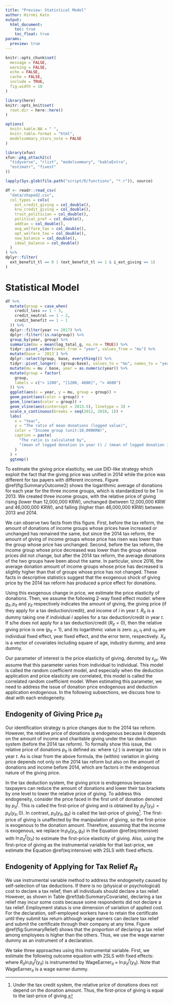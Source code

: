```yaml
---
title: "Preview: Statistical Model"
author: Hiroki Kato
output:
  html_document:
    toc: true
    toc_float: true
params:
  preview: true
---
```


```r
knitr::opts_chunk$set(
  message = FALSE,
  warning = FALSE,
  echo = FALSE,
  cache = FALSE,
  include = TRUE,
  fig.width = 10
)

library(here)
knitr::opts_knit$set(
  root.dir = here::here()
)

options(
  knitr.kable.NA = " ",
  knitr.table.format = "html",
  modelsummary_stars_note = FALSE
)
```

```r
library(xfun)
xfun::pkg_attach2(c(
  "tidyverse", "rlist", "modelsummary", "kableExtra",
  "estimatr", "fixest"
))

lapply(Sys.glob(file.path("script/R/functions", "*.r")), source)
```

```r
df <- readr::read_csv(
  "data/shaped2.csv",
  col_types = cols(
    ext_credit_giving = col_double(),
    krw_credit_giving = col_double(),
    trust_politician = col_double(),
    political_pref = col_double(),
    addtax = col_double(),
    avg_welfare_tax = col_double(),
    opt_welfare_tax = col_double(),
    now_balance = col_double(),
    ideal_balance = col_double()
  )
) %>%
dplyr::filter(
  ext_benefit_tl == 0 | (ext_benefit_tl == 1 & i_ext_giving == 1)
)
```

# Statistical Model

```r
df %>%
  mutate(group = case_when(
    credit_loss == 1 ~ 3,
    credit_neutral == 1 ~ 2,
    credit_benefit == 1 ~ 1
  )) %>%
  dplyr::filter(year <= 2017) %>%
  dplyr::filter(!is.na(group)) %>%
  group_by(year, group) %>%
  summarize(mu = mean(log_total_g, na.rm = TRUE)) %>%
  tidyr::pivot_wider(names_from = "year", values_from = "mu") %>%
  mutate(base = `2013`) %>%
  dplyr::select(group, base, everything()) %>%
  tidyr::pivot_longer(- (group:base), values_to = "mu", names_to = "year") %>%
  mutate(mu = mu / base, year = as.numeric(year)) %>%
  mutate(group = factor(
    group,
    labels = c("< 1200", "[1200, 4600]", "> 4600")
  )) %>%
  ggplot(aes(x = year, y = mu, group = group)) +
  geom_point(aes(color = group)) +
  geom_line(aes(color = group)) +
  geom_vline(aes(xintercept = 2013.5), linetype = 3) +
  scale_x_continuous(breaks = seq(2012, 2018, 1)) +
  labs(
    x = "Year",
    y = "The ratio of mean donations (logged value)",
    color = "Income group (unit:10,000KRW)",
    caption = paste(
      "The ratio is calculated by",
      "(mean of logged donation in year t) / (mean of logged donation in 2013)."
    )
  ) +
  ggtemp()
```

To estimate the giving price elasticity,
we use DID-like strategy which exploit the fact that the giving price was unified in 2014
while the price was different for tax payers with different incomes.
Figure \@ref(fig:SummaryOutcome2) shows the logarithmic average of donations for each year for the three income groups, which is standardized to be 1 in 2013.
We created three income groups, with the relative price of giving rising (lower than 12,000,000 KRW),
unchanged (between 12,000,000 KRW and 46,000,000 KRW),
and falling (higher than 46,000,000 KRW) between 2013 and 2014.

We can observe two facts from this figure.
First, before the tax reform, the amount of donations of income groups whose prices have increased or unchanged has remained the same,
but since the 2014 tax reform, the amount of giving of income groups whose price has risen was lower than the group whose price has unchanged.
Second, before the tax reform, the income group whose price decreased was lower than the group whose prices did not change,
but after the 2014 tax reform, the average donations of the two groups have been about the same.
In particular, since 2016,
the average donation amount of income groups whose price has decreased is slightly higher than that of groups whose price has not changed.
These facts in descriptive statistics suggest that
the exogenous shock of giving price by the 2014 tax reform has produced a  price effect for donations.

Using this exogenous change in price, we estimate the price elasticity of donations.
Then, we assume the following 2-way fixed effect model:
\begin{equation}
    \ln g_{it} = \varepsilon_{pi} R_{it} \ln p_{it}(y_{it}, g_{it}) + \varepsilon_y \ln y_{it} 
    + X_{it}\beta +\mu_i +\iota_t +u_{it}, (\#eq:intensive)
\end{equation}
where $g_{it}, p_{it}$ and $y_{it}$ respectively indicates
the amount of giving, the giving price (if they apply for a tax deduction/credit), and income of $i$ in year $t$.
$R_{it}$ is a dummy taking one if individual $i$ applies for a tax deduction/credit in year $t$.
If s/he does not apply for a tax deduction/credit ($R_{it} = 0$), then the relative giving price is one ($p_{it} = 1$),
and its logarithmic value is zero.
$\mu_i, \iota_t$ and $u_{it}$ are individual fixed effect, year fixed effect, and the error term, respectively. 
$X_{it}$ is a vector of covariates including square of age, industry dummy, and area dummy.

Our parameter of interest is the price elasticity of giving, denoted by $\varepsilon_{pi}$.
We assume that this parameter varies from individual to individual.
This model is called the random coefficient model,
and especially when the deduction application and price elasticity are correlated,
this model is called the correlated random coefficient model.
When estimating this parameter,
we need to address the issue of donation price endogenous
and deduction application endogenous.
In the following subsections, we discuss how to deal with each endogeneity.

## Endogenity of Giving Price $p_{it}$

Our identification strategy is price changes due to the 2014 tax reform.
However, the relative price of donations is endogenous
because it depends on the amount of income and charitable giving under the tax deduction system (before the 2014 tax reform).
To formally show this issue, the relative price of donations $p_{it}$ is defined as:
\begin{align}
  p_{it}(y_{it}, g_{it}) =
  \begin{cases}
    1 - \tau_t(y_{it} - g_{it})  \quad\text{if}\quad t < 2014  \\
    1 - m \quad\text{if}\quad t \ge 2014
  \end{cases}, (\#eq:price)
\end{align}
where $\tau_t(\cdot)$ is average tax rate in year $t$.
As is clear from the above formula,
the (within) variation in giving price depends not only on the 2014 tax reform
but also on the amount of donations and income before 2014,
which are factors in the endogenous nature of the giving price.

In the tax deduction system,
the giving price is endogenous
because taxpayers can reduce the amount of donations and
lower their tax brackets by one level to lower the relative price of giving.
To address this endogeneity, consider the price faced in the first unit of donation denoted by $p^f_{it}$.
This is called the first-price of giving and is obtained by $p^f_{it}(y_{it}) = p_{it}(y_{it}, 0)$.
In contrast, $p_{it}(y_{it}, g_{it})$ is called the last-price of giving[^fprice_credit].
The first-price of giving is unaffected by the manipulation of giving,
so the first-price is exogenous to the donation amount.
Therefore, assuming that the income is exogenous,
we replace $\ln p_{it}(y_{it}, g_{it})$ in the Equation \@ref(eq:intensive) with $\ln p^f_{it}(y_{it})$
to estimate the first-price elasticity of giving.
Also, using the first-price of giving as the instrumental variable for that last-price,
we estimate the Equation \@ref(eq:intensive) with 2SLS with fixed effects.

[^fprice_credit]: Under the tax credit system, the relative price of donations does not depend on the donation amount. Thus, the first-price of giving is equal to the last-price of giving.

## Endogenity of Applying for Tax Relief $R_{it}$

We use instrumental variable method to address the endogeneity caused by self-selection of tax deductions.
If there is no (physical or psychological) cost to declare a tax relief,
then all individuals should declare a tax relief. 
However, as shown in Table \@ref(tab:SummaryCovariate),
declaring a tax relief may incur some costs because some respondents did not declare a tax relief.
Employment status is one dimension of variation of applied cost.
For the declaration, self-employed workers have to retain the certificate until they submit tax return although wage earners can declare tax relief and submit the certificate through their company at any time.
Figure \@ref(fig:SummaryRelief) shows that
the proportion of declaring a tax relief among employees is higher than the others.
Thus, we use the wage earner dummy as an instrument of a declaration.

We take three approaches using this instrumental variable.
First, we estimate the following outcome equation with 2SLS with fixed effects:
\begin{equation}
    \ln g_{it} = \varepsilon_{pi} (R_{it} \ln p^f_{it}(y_{it})) + \varepsilon_y \ln y_{it} 
    + X_{it}\beta +\mu_i +\iota_t +u_{it},
\end{equation}
where $R_{it} \ln p^f_{it}(y_{it})$ is instrumented by
$\text{WageEarner}_{it} \times \ln p^f_{it}(y_{it})$.
Note that $\text{WageEarner}_{it}$ is a wage earner dummy.
